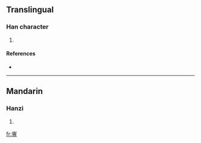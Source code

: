 ==Translingual==

===Han character===
{{Han char|rn=40|rad=宀|as=18|sn=21|four=|canj=十山十廿 (JUJT)}}

# {{defn|Han|sort=宀18}}

====References====
* {{Han ref|kx=0293.160|dkj=07380|dj=0580.030|hdz=20959.030|uh=5BF7|ud=23543}}

----

==Mandarin==

===Hanzi===
{{cmn-hanzi|pin=[[fēng]] ([[feng1]])|wg=feng<sup>1</sup>}}

# {{defn|Mandarin}}

[[fr:寷]]
